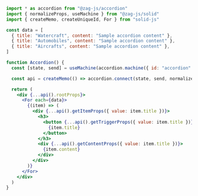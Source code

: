 ```jsx
import * as accordion from "@zag-js/accordion"
import { normalizeProps, useMachine } from "@zag-js/solid"
import { createMemo, createUniqueId, For } from "solid-js"

const data = [
  { title: "Watercraft", content: "Sample accordion content" },
  { title: "Automobiles", content: "Sample accordion content" },
  { title: "Aircrafts", content: "Sample accordion content" },
]

function Accordion() {
  const [state, send] = useMachine(accordion.machine({ id: "accordion" }))

  const api = createMemo(() => accordion.connect(state, send, normalizeProps))

  return (
    <div {...api().rootProps}>
      <For each={data}>
        {(item) => (
          <div {...api().getItemProps({ value: item.title })}>
            <h3>
              <button {...api().getTriggerProps({ value: item.title })}>
                {item.title}
              </button>
            </h3>
            <div {...api().getContentProps({ value: item.title })}>
              {item.content}
            </div>
          </div>
        )}
      </For>
    </div>
  )
}
```
